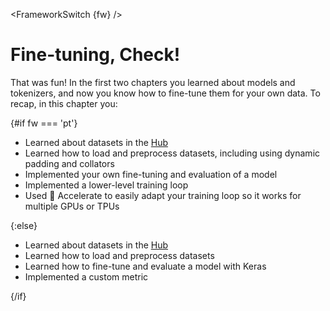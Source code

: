 <FrameworkSwitch {fw} />

# Fine-tuning, Check!

That was fun! In the first two chapters you learned about models and tokenizers, and now you know how to fine-tune them for your own data. To recap, in this chapter you:

{#if fw === 'pt'}
* Learned about datasets in the [Hub](https://huggingface.co/datasets)
* Learned how to load and preprocess datasets, including using dynamic padding and collators
* Implemented your own fine-tuning and evaluation of a model
* Implemented a lower-level training loop
* Used 🤗 Accelerate to easily adapt your training loop so it works for multiple GPUs or TPUs

{:else}
* Learned about datasets in the [Hub](https://huggingface.co/datasets)
* Learned how to load and preprocess datasets
* Learned how to fine-tune and evaluate a model with Keras
* Implemented a custom metric

{/if}
